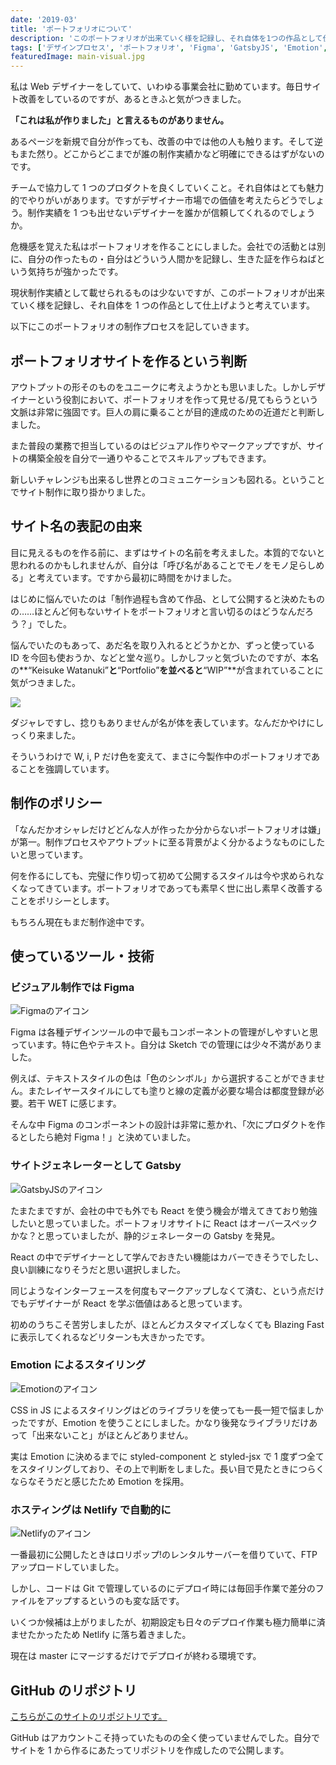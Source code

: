 ```yaml
---
date: '2019-03'
title: 'ポートフォリオについて'
description: 'このポートフォリオが出来ていく様を記録し、それ自体を1つの作品として仕上げようと考えています。「なんだかオシャレだけどどんな人が作ったか分からないポートフォリオは嫌」が第一。制作プロセスやアウトプットに至る背景がよく分かるようなものにしたいと思っています。'
tags: ['デザインプロセス', 'ポートフォリオ', 'Figma', 'GatsbyJS', 'Emotion', 'Netlify']
featuredImage: main-visual.jpg
---
```


私は Web デザイナーをしていて、いわゆる事業会社に勤めています。毎日サイト改善をしているのですが、あるときふと気がつきました。

**「これは私が作りました」と言えるものがありません。**

あるページを新規で自分が作っても、改善の中では他の人も触ります。そして逆もまた然り。どこからどこまでが誰の制作実績かなど明確にできるはずがないのです。

チームで協力して 1 つのプロダクトを良くしていくこと。それ自体はとても魅力的でやりがいがあります。ですがデザイナー市場での価値を考えたらどうでしょう。制作実績を 1 つも出せないデザイナーを誰かが信頼してくれるのでしょうか。

危機感を覚えた私はポートフォリオを作ることにしました。会社での活動とは別に、自分の作ったもの・自分はどういう人間かを記録し、生きた証を作らねばという気持ちが強かったです。

現状制作実績として載せられるものは少ないですが、このポートフォリオが出来ていく様を記録し、それ自体を 1 つの作品として仕上げようと考えています。

以下にこのポートフォリオの制作プロセスを記していきます。

## ポートフォリオサイトを作るという判断

アウトプットの形そのものをユニークに考えようかとも思いました。しかしデザイナーという役割において、ポートフォリオを作って見せる/見てもらうという文脈は非常に強固です。巨人の肩に乗ることが目的達成のための近道だと判断しました。

また普段の業務で担当しているのはビジュアル作りやマークアップですが、サイトの構築全般を自分で一通りやることでスキルアップもできます。

新しいチャレンジも出来るし世界とのコミュニケーションも図れる。ということでサイト制作に取り掛かりました。

## サイト名の表記の由来

目に見えるものを作る前に、まずはサイトの名前を考えました。本質的でないと思われるのかもしれませんが、自分は「呼び名があることでモノをモノ足らしめる」と考えています。ですから最初に時間をかけました。

はじめに悩んでいたのは「制作過程も含めて作品、として公開すると決めたものの……ほとんど何もないサイトをポートフォリオと言い切るのはどうなんだろう？」でした。

悩んでいたのもあって、あだ名を取り入れるとどうかとか、ずっと使っている ID を今回も使おうか、などと堂々巡り。しかしフッと気づいたのですが、本名の**“Keisuke Watanuki”**と**“Portfolio”**を並べると**“WIP”**が含まれていることに気がつきました。

![](./site-name.png)

ダジャレですし、捻りもありませんが名が体を表しています。なんだかやけにしっくり来ました。

そういうわけで W, i, P だけ色を変えて、まさに今製作中のポートフォリオであることを強調しています。

## 制作のポリシー

「なんだかオシャレだけどどんな人が作ったか分からないポートフォリオは嫌」が第一。制作プロセスやアウトプットに至る背景がよく分かるようなものにしたいと思っています。

何を作るにしても、完璧に作り切って初めて公開するスタイルは今や求められなくなってきています。ポートフォリオであっても素早く世に出し素早く改善することをポリシーとします。

もちろん現在もまだ制作途中です。

## 使っているツール・技術

### ビジュアル制作では Figma

![Figmaのアイコン](./figma.png)

Figma は各種デザインツールの中で最もコンポーネントの管理がしやすいと思っています。特に色やテキスト。自分は Sketch での管理には少々不満がありました。

例えば、テキストスタイルの色は「色のシンボル」から選択することができません。またレイヤースタイルにしても塗りと線の定義が必要な場合は都度登録が必要。若干 WET に感じます。

そんな中 Figma のコンポーネントの設計は非常に惹かれ、「次にプロダクトを作るとしたら絶対 Figma！」と決めていました。

### サイトジェネレーターとして Gatsby

![GatsbyJSのアイコン](./gatsby.png)

たまたまですが、会社の中でも外でも React を使う機会が増えてきており勉強したいと思っていました。ポートフォリオサイトに React はオーバースペックかな？と思っていましたが、静的ジェネレーターの Gatsby を発見。

React の中でデザイナーとして学んでおきたい機能はカバーできそうでしたし、良い訓練になりそうだと思い選択しました。

同じようなインターフェースを何度もマークアップしなくて済む、という点だけでもデザイナーが React を学ぶ価値はあると思っています。

初めのうちこそ苦労しましたが、ほとんどカスタマイズしなくても Blazing Fast に表示してくれるなどリターンも大きかったです。

### Emotion によるスタイリング

![Emotionのアイコン](./emotion.png)

CSS in JS によるスタイリングはどのライブラリを使っても一長一短で悩ましかったですが、Emotion を使うことにしました。かなり後発なライブラリだけあって「出来ないこと」がほとんどありません。

実は Emotion に決めるまでに styled-component と styled-jsx で 1 度ずつ全てをスタイリングしており、その上で判断をしました。長い目で見たときにつらくならなそうだと感じたため Emotion を採用。

### ホスティングは Netlify で自動的に

![Netlifyのアイコン](./netlify.png)

一番最初に公開したときはロリポップ!のレンタルサーバーを借りていて、FTP アップロードしていました。

しかし、コードは Git で管理しているのにデプロイ時には毎回手作業で差分のファイルをアップするというのも変な話です。

いくつか候補は上がりましたが、初期設定も日々のデプロイ作業も極力簡単に済ませたかったため Netlify に落ち着きました。

現在は master にマージするだけでデプロイが終わる環境です。

## GitHub のリポジトリ

[こちらがこのサイトのリポジトリです。](https://github.com/xrxoxcxox/playground)

GitHub はアカウントこそ持っていたものの全く使っていませんでした。自分でサイトを 1 から作るにあたってリポジトリを作成したので公開します。
